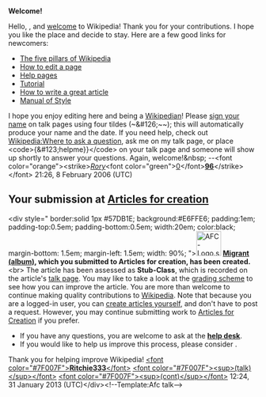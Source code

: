 <article id="4006232" title=User talk:Frawarnet>
	<talkpage id="4006232" title="User talk:Frawarnet">

'''Welcome!'''

Hello, {{PAGENAME}}, and [[Wikipedia:Welcome, newcomers|welcome]] to Wikipedia! Thank you for your contributions. I hope you like the place and decide to stay. Here are a few good links for newcomers:
*[[Wikipedia:Five pillars|The five pillars of Wikipedia]]
*[[Wikipedia:How to edit a page|How to edit a page]]
*[[Help:Contents|Help pages]]
*[[Wikipedia:Tutorial|Tutorial]]
*[[Wikipedia:How to write a great article|How to write a great article]]
*[[Wikipedia:Manual of Style|Manual of Style]]
I hope you enjoy editing here and being a [[Wikipedia:Wikipedians|Wikipedian]]! Please [[Wikipedia:Sign your posts on talk pages|sign your name]] on talk pages using four tildes (~&amp;#126;~~); this will automatically produce your name and the date. If you need help, check out [[Wikipedia:Where to ask a question]], ask me on my talk page, or place &lt;code&gt;{&amp;#123;helpme}}&lt;/code&gt; on your talk page and someone will show up shortly to answer your questions. Again, welcome!&amp;nbsp; --&lt;font color=&quot;orange&quot;&gt;&lt;strike&gt;''[[User:Rory096|Rory]]''&lt;font color=&quot;green&quot;&gt;[[Wikipedia:Esperanza|0]]&lt;/font&gt;'''[[User talk:Rory096|96]]'''&lt;/strike&gt;&lt;/font&gt; 21:26, 8 February 2006 (UTC)
== Your submission at [[WP:AFC|Articles for creation]] ==
&lt;div style=&quot;
border:solid 1px #57DB1E;
background:#E6FFE6;
padding:1em;
padding-top:0.5em;
padding-bottom:0.5em;
width:20em;
color:black;
margin-bottom: 1.5em;
margin-left: 1.5em;
width: 90%;
&quot;&gt;[[File:AFC-Logo.svg|50px|left]] '''[[Migrant (album)]], which you submitted to Articles for creation, has been created.'''&lt;br&gt; The article has been assessed as '''Stub-Class''', which is recorded on the article's [[Talk:Migrant (album)|talk page]]. You may like to take a look at the [[Wikipedia:WikiProject Articles for creation/Grading scheme|grading scheme]] to see how you can improve the article.
You are more than welcome to continue making quality contributions to [[Wikipedia]]. Note that because you are a logged-in user, you can [[Wikipedia:Starting an article|create articles yourself]], and don't have to post a request. However, you may continue submitting work to [[Wikipedia:Articles for creation|Articles for Creation]] if you prefer.
* If you have any questions, you are welcome to ask at the '''[[Wikipedia:WikiProject Articles for creation/Help desk|help desk]]'''.
* If you would like to help us improve this process, please consider {{leave feedback/link|page=Wikipedia:WikiProject Articles for creation|text=leaving us some feedback}}.
Thank you for helping improve Wikipedia!
[[User:Ritchie333|&lt;font color=&quot;#7F007F&quot;&gt;'''Ritchie333'''&lt;/font&gt;]] [[User talk:Ritchie333|&lt;font color=&quot;#7F007F&quot;&gt;&lt;sup&gt;(talk)&lt;/sup&gt;&lt;/font&gt;]] [[Special:Contributions/Ritchie333|&lt;font color=&quot;#7F007F&quot;&gt;&lt;sup&gt;(cont)&lt;/sup&gt;&lt;/font&gt;]]  12:24, 31 January 2013 (UTC)&lt;/div&gt;&lt;!--Template:Afc talk--&gt;
	</talkpage>
</article>